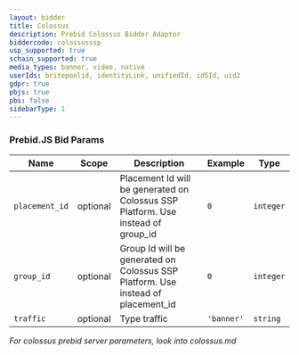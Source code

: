 ```yaml
---
layout: bidder
title: Colossus
description: Prebid Colossus Bidder Adaptor
biddercode: colossusssp
usp_supported: true
schain_supported: true
media_types: banner, video, native
userIds: britepoolid, identityLink, unifiedId, id5Id, uid2
gdpr: true
pbjs: true
pbs: false
sidebarType: 1
---
```


### Prebid.JS Bid Params


| Name           | Scope    | Description                                              | Example    | Type      |
|----------------|----------|----------------------------------------------------------|------------|-----------|
| `placement_id` | optional | Placement Id will be generated on Colossus SSP Platform. Use instead of group_id | `0`        | `integer` |
| `group_id`     | optional | Group Id will be generated on Colossus SSP Platform. Use instead of placement_id  | `0`        | `integer` |
| `traffic`      | optional | Type traffic                                             | `'banner'` | `string`  |

*For colossus prebid server parameters, look into colossus.md*
